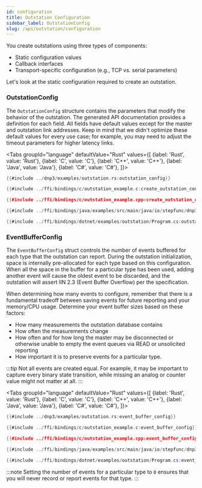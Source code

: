 ```yaml
---
id: configuration
title: Outstation Configuration
sidebar_label: OutstationConfig
slug: /api/outstation/configuration
---
```



You create outstations using three types of components:

* Static configuration values
* Callback interfaces
* Transport-specific configuration (e.g., TCP vs. serial parameters)

Let's look at the static configuration required to create an outstation. 

### OutstationConfig

The `OutstationConfig` structure contains the parameters that modify the behavior of the outstation. The generated API documentation provides a definition for each field. All fields have default values except for the master and outstation link addresses. Keep in mind that we didn't optimize these default values for every use case; for example, you may need to adjust the timeout parameters for higher latency links.

<Tabs
groupId="language"
defaultValue="Rust"
values={[
{label: 'Rust', value: 'Rust'},
{label: 'C', value: 'C'},
{label: 'C++', value: 'C++'},
{label: 'Java', value: 'Java'},
{label: 'C#', value: 'C#'},
]}>
<TabItem value="Rust">

```rust
{{#include ../dnp3/examples/outstation.rs:outstation_config}}
```

</TabItem>
<TabItem value="C">

```c
{{#include ../ffi/bindings/c/outstation_example.c:create_outstation_config}}
```

</TabItem>
<TabItem value="C++">

```cpp
{{#include ../ffi/bindings/c/outstation_example.cpp:create_outstation_config}}
```

</TabItem>
<TabItem value="Java">

```java
{{#include ../ffi/bindings/java/examples/src/main/java/io/stepfunc/dnp3/examples/OutstationExample.java:outstation_config}}
```

</TabItem>
<TabItem value="C#">

```csharp
{{#include ../ffi/bindings/dotnet/examples/outstation/Program.cs:outstation_config}}
```

</TabItem>
</Tabs>

### EventBufferConfig


The `EventBufferConfig` struct controls the number of events buffered for each type that the outstation can report. During the outstation initialization, space is internally pre-allocated for each type based on this configuration. When all the space in the buffer for a particular type has been used, adding another event will cause the oldest event to be discarded, and the outstation will assert IIN 2.3 (Event Buffer Overflow) per the specification.

When determining how many events to configure, remember that there is a fundamental tradeoff between saving events for future reporting and your memory/CPU usage. Determine your event buffer sizes based on these factors:

* How many measurements the outstation database contains
* How often the measurements change
* How often and for how long the master may be disconnected or otherwise unable to empty the event queues via READ or unsolicited reporting
* How important it is to preserve events for a particular type. 

:::tip
Not all events are created equal. For example, it may be important to capture every binary state transition, while missing an analog or counter value might not matter at all.
:::

<Tabs
groupId="language"
defaultValue="Rust"
values={[
    {label: 'Rust', value: 'Rust'},
    {label: 'C', value: 'C'},
    {label: 'C++', value: 'C++'},
    {label: 'Java', value: 'Java'},
    {label: 'C#', value: 'C#'},
]}>
<TabItem value="Rust">

```rust
{{#include ../dnp3/examples/outstation.rs:event_buffer_config}}
```

</TabItem>
<TabItem value="C">

```c
{{#include ../ffi/bindings/c/outstation_example.c:event_buffer_config}}
```

</TabItem>
<TabItem value="C++">

```cpp
{{#include ../ffi/bindings/c/outstation_example.cpp:event_buffer_config}}
```

</TabItem>
<TabItem value="Java">

```java
{{#include ../ffi/bindings/java/examples/src/main/java/io/stepfunc/dnp3/examples/OutstationExample.java:event_buffer_config}}
```

</TabItem>
<TabItem value="C#">

```csharp
{{#include ../ffi/bindings/dotnet/examples/outstation/Program.cs:event_buffer_config}}
```

</TabItem>
</Tabs>

:::note
Setting the number of events for a particular type to `0` ensures that you will never record or report events for that type.
:::

